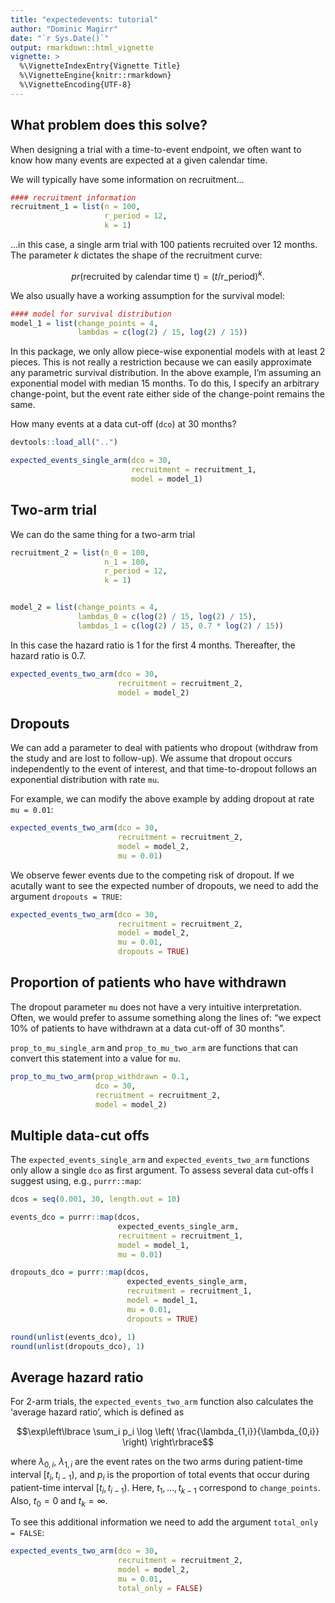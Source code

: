 ```yaml
---
title: "expectedevents: tutorial"
author: "Dominic Magirr"
date: "`r Sys.Date()`"
output: rmarkdown::html_vignette
vignette: >
  %\VignetteIndexEntry{Vignette Title}
  %\VignetteEngine{knitr::rmarkdown}
  %\VignetteEncoding{UTF-8}
---
```



## What problem does this solve?

When designing a trial with a time-to-event endpoint, we often want to know how many events are expected at a given calendar time.

We will typically have some information on recruitment...

```r
#### recruitment information
recruitment_1 = list(n = 100, 
                     r_period = 12, 
                     k = 1)
```

...in this case, a single arm trial with 100 patients recruited over 12 months. The parameter $k$ dictates the shape of the recruitment curve:

$$pr(\text{recruited by calendar time t}) = (t / \text{r_period}) ^ k.$$

We also usually have a working assumption for the survival model:


```r
#### model for survival distribution
model_1 = list(change_points = 4, 
               lambdas = c(log(2) / 15, log(2) / 15))

```


In this package, we only allow piece-wise exponential models with at least 2 pieces. This is not really a restriction because we can easily approximate any parametric survival distribution. In the above example, I'm assuming an exponential model with median 15 months. To do this, I specify an arbitrary change-point, but the event rate either side of the change-point remains the same.


How many events at a data cut-off (`dco`) at 30 months?

```r
devtools::load_all("..")

expected_events_single_arm(dco = 30,
                           recruitment = recruitment_1,
                           model = model_1)
```


## Two-arm trial

We can do the same thing for a two-arm trial

```r
recruitment_2 = list(n_0 = 100, 
                     n_1 = 100, 
                     r_period = 12, 
                     k = 1)


model_2 = list(change_points = 4, 
               lambdas_0 = c(log(2) / 15, log(2) / 15), 
               lambdas_1 = c(log(2) / 15, 0.7 * log(2) / 15))


```

In this case the hazard ratio is 1 for the first 4 months. Thereafter, the hazard ratio is 0.7.

```r
expected_events_two_arm(dco = 30,
                        recruitment = recruitment_2,
                        model = model_2)

```


## Dropouts

We can add a parameter to deal with patients who dropout (withdraw from the study and are lost to follow-up). We assume that dropout occurs independently to the event of interest, and that time-to-dropout follows an exponential distribution with rate `mu`.

For example, we can modify the above example by adding dropout at rate `mu = 0.01`:

```r
expected_events_two_arm(dco = 30,
                        recruitment = recruitment_2,
                        model = model_2,
                        mu = 0.01)

```

We observe fewer events due to the competing risk of dropout. If we acutally want to see the expected number of dropouts, we need to add the argument `dropouts = TRUE`:

```r
expected_events_two_arm(dco = 30,
                        recruitment = recruitment_2,
                        model = model_2,
                        mu = 0.01,
                        dropouts = TRUE)

```

## Proportion of patients who have withdrawn

The dropout parameter `mu` does not have a very intuitive interpretation. Often, we would prefer to assume something along the lines of: "we expect 10% of patients to have withdrawn at a data cut-off of 30 months".

`prop_to_mu_single_arm` and `prop_to_mu_two_arm` are functions that can convert this statement into a value for `mu`.

```r
prop_to_mu_two_arm(prop_withdrawn = 0.1,
                   dco = 30,
                   recruitment = recruitment_2,
                   model = model_2)
```

## Multiple data-cut offs

The `expected_events_single_arm` and `expected_events_two_arm` functions only allow a single `dco` as first argument. To assess several data cut-offs I suggest using, e.g., `purrr::map`:


```r
dcos = seq(0.001, 30, length.out = 10)

events_dco = purrr::map(dcos,
                        expected_events_single_arm,
                        recruitment = recruitment_1,
                        model = model_1,
                        mu = 0.01)

dropouts_dco = purrr::map(dcos,
                          expected_events_single_arm,
                          recruitment = recruitment_1,
                          model = model_1,
                          mu = 0.01,
                          dropouts = TRUE)

round(unlist(events_dco), 1)
round(unlist(dropouts_dco), 1)
```

## Average hazard ratio

For 2-arm trials, the `expected_events_two_arm` function also calculates the 'average hazard ratio', which is defined as

$$\exp\left\lbrace \sum_i p_i \log \left(  \frac{\lambda_{1,i}}{\lambda_{0,i}} \right) \right\rbrace$$

where $\lambda_{0,i}$, $\lambda_{1,i}$ are the event rates on the two arms during patient-time interval [$t_i, t_{i-1}$), and $p_i$ is the proportion of total events that occur during patient-time interval [$t_i, t_{i-1}$). Here, $t_1,\ldots,t_{k-1}$ correspond to `change_points`. Also, $t_0 = 0$ and $t_{k} = \infty$.


To see this additional information we need to add the argument `total_only = FALSE`:

```r
expected_events_two_arm(dco = 30,
                        recruitment = recruitment_2,
                        model = model_2,
                        mu = 0.01,
                        total_only = FALSE)

```


 
